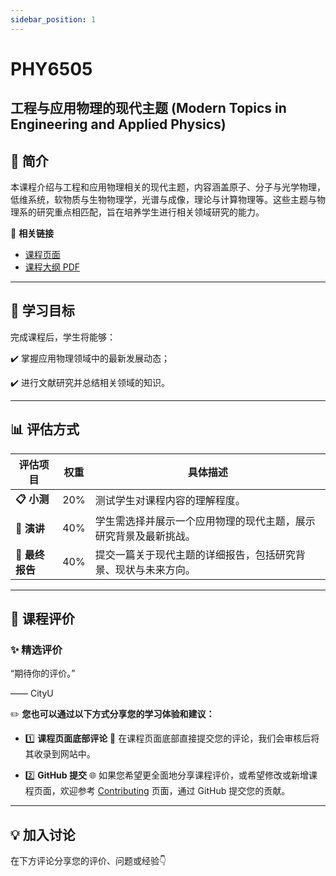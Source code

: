 ```yaml
---
sidebar_position: 1
---
```


# PHY6505
## 工程与应用物理的现代主题 (Modern Topics in Engineering and Applied Physics)

## **📘 简介**
本课程介绍与工程和应用物理相关的现代主题，内容涵盖原子、分子与光学物理，低维系统，软物质与生物物理学，光谱与成像，理论与计算物理等。这些主题与物理系的研究重点相匹配，旨在培养学生进行相关领域研究的能力。

🔗 **相关链接**
- [课程页面](https://www.cityu.edu.hk/catalogue/pg/202425/course/PHY6505.htm)
- [课程大纲 PDF](https://www.cityu.edu.hk/catalogue/pg/202425/course/PHY6505.pdf)

---

## **🎯 学习目标**

完成课程后，学生将能够：

✔️ 掌握应用物理领域中的最新发展动态；

✔️ 进行文献研究并总结相关领域的知识。

---

## **📊 评估方式**

| **评估项目**       | **权重** | **具体描述**                                                                                       |
|-------------------|---------|---------------------------------------------------------------------------------------------------|
| **📋 小测**        | 20%      | 测试学生对课程内容的理解程度。                                                                       |
| **📂 演讲**        | 40%      | 学生需选择并展示一个应用物理的现代主题，展示研究背景及最新挑战。                                              |
| **📂 最终报告**     | 40%      | 提交一篇关于现代主题的详细报告，包括研究背景、现状与未来方向。                                                 |

---

## **💬 课程评价**

### ✨ **精选评价**
<div className={commentStyles.commentBox}>
    <p className={commentStyles.commentText}>
        “期待你的评价。”
    </p>
    <p className={commentStyles.commentAuthor}>—— CityU</p>
</div>

✏️ **您也可以通过以下方式分享您的学习体验和建议：**

- 1️⃣ **课程页面底部评论**
💬 在课程页面底部直接提交您的评论，我们会审核后将其收录到网站中。

- 2️⃣ **GitHub 提交**
🌐 如果您希望更全面地分享课程评价，或希望修改或新增课程页面，欢迎参考 [Contributing](https://penjc.github.io/cityU-navigator/contributing) 页面，通过 GitHub 提交您的贡献。

---

## **💡 加入讨论**

在下方评论分享您的评价、问题或经验👇
<Utterances />
